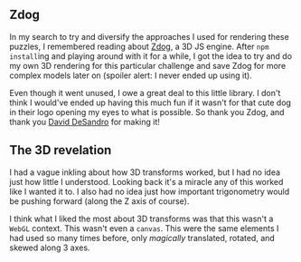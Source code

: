 ## Zdog

In my search to try and diversify the approaches I used for rendering these puzzles, I remembered reading about [Zdog](https://zzz.dog), a 3D JS engine. After `npm install`ing and playing around with it for a while, I got the idea to try and do my own 3D rendering for this particular challenge and save Zdog for more complex models later on (spoiler alert: I never ended up using it).

Even though it went unused, I owe a great deal to this little library. I don't think I would've ended up having this much fun if it wasn't for that cute dog in their logo opening my eyes to what is possible. So thank you Zdog, and thank you [David DeSandro](https://desandro.com/) for making it!

## The 3D revelation

I had a vague inkling about how 3D transforms worked, but I had no idea just how little I understood. Looking back it's a miracle any of this worked like I wanted it to. I also had no idea just how important trigonometry would be pushing forward (along the Z axis of course).

I think what I liked the most about 3D transforms was that this wasn't a `WebGL` context. This wasn't even a `canvas`. This were the same elements I had used so many times before, only _magically_ translated, rotated, and skewed along 3 axes.